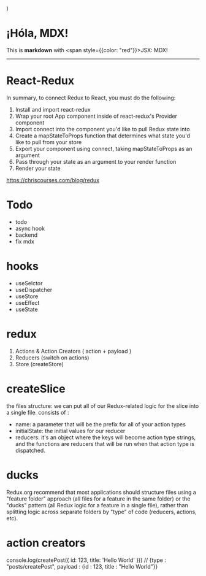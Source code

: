   <div style={{padding: 20, backgroundColor: 'tomato'}} />
)

# ¡Hóla, MDX!

This is **markdown** with <span style={{color: "red"}}>JSX</span>: MDX!

<Box />


<hr/>

# React-Redux

In summary, to connect Redux to React, you must do the following:

1. Install and import react-redux
2. Wrap your root App component inside of react-redux's Provider component
3. Import connect into the component you'd like to pull Redux state into
4. Create a mapStateToProps function that determines what state you'd like to pull from your store
5. Export your component using connect, taking mapStateToProps as an argument
6. Pass through your state as an argument to your render function
7. Render your state

<https://chriscourses.com/blog/redux>


# Todo

* todo
* async hook
* backend
* fix mdx

# hooks

* useSelctor
* useDispatcher
* useStore
* useEffect
* useState


# redux

1. Actions & Action Creators ( action + payload )
2. Reducers (switch on actions)
3. Store  (createStore)


# createSlice

the files structure: we can put all of our Redux-related logic for the slice into a single file.
consists of : 

* name: a parameter that will be the prefix for all of your action types
* initialState: the initial values for our reducer
* reducers: it's an object where the keys will become action type strings, and the functions are reducers that will be run when that action type is dispatched.


# ducks
Redux.org recommend that most applications should structure files using a "feature folder" approach (all files for a feature in the same folder) or the "ducks" pattern (all Redux logic for a feature in a single file), rather than splitting logic across separate folders by "type" of code (reducers, actions, etc).

# action creators

console.log(createPost({ id: 123, title: 'Hello World' }))
// {type : "posts/createPost", payload : {id : 123, title : "Hello World"}}
